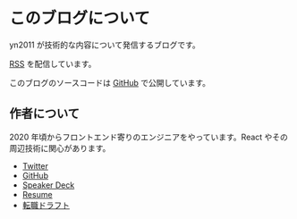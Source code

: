 # このブログについて

yn2011 が技術的な内容について発信するブログです。

[RSS](/feed) を配信しています。

このブログのソースコードは [GitHub](https://github.com/pokuwagata/yn2011-blog) で公開しています。

## 作者について

2020 年頃からフロントエンド寄りのエンジニアをやっています。React やその周辺技術に関心があります。

- [Twitter](https://twitter.com/yn2011)
- [GitHub](https://github.com/pokuwagata)
- [Speaker Deck](https://speakerdeck.com/yn2011)
- [Resume](https://github.com/pokuwagata/resume)
- [転職ドラフト](https://job-draft.jp/users/41795)

